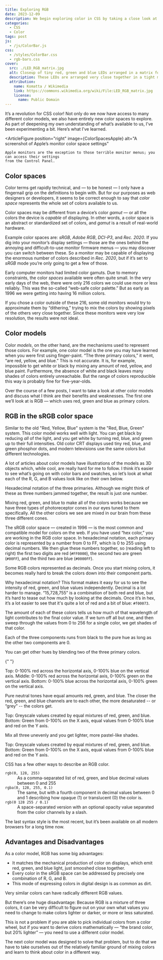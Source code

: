 ```yaml
---
title: Exploring RGB
date: 2023-12-09
description: We begin exploring color in CSS by taking a close look at RGB color.
categories:
  - CSS
  - Color
tags: post
js:
  - /js/ColorBar.js
css:
  - /styles/ColorBar.css
  - rgb-bars.css
cover:
  src: ./LED_RGB_matrix.jpg
  alt: Closeup of tiny red, green and blue LEDs arranged in a matrix for a display.
  description: These LEDs are arranged very close together in a tight matrix; when viewed from a normal distance, the colors from these lights will blend to reproduce a large portion of the visible spectrum.
  attribution:
    name: Komatta / Wikimedia
    link: https://commons.wikimedia.org/wiki/File:LED_RGB_matrix.jpg
    license:
      name: Public Domain
---
```



It’s a revolution for CSS color! Not only do we now have access to many different color models, we also have entirely new color spaces to explore. As part of deepening my own understanding of what’s available to us, I’ve been experimenting a bit. Here’s what I’ve learned.

<ArticleFigure
	position="right"
	image={ColorSpacesApple}
	alt="A screenshot of Apple’s monitor color space settings"
>
	Apple monitors are the exception to those terrible monitor menus; you can access their settings
	from the Control Panel.
</ArticleFigure>

## Color spaces

Color terms get rapidly technical, and — to be honest — I only have a fingernail grip on the definitions to begin with. But for our purposes as web designers or developers, it seems to be correct enough to say that _color space_ represents the whole set of colors available to us.

Color spaces may be different from a device’s color _gamut_ — or all the colors the device is _capable_ of displaying. In other words, a color space is an abstract or standardized set of colors, and _gamut_ is a result of real-world hardware.

Example color spaces are: _sRGB_, _Adobe RGB_, _DCI-P3_, and _Rec. 2020_. If you dig into your monitor’s display settings — those are the ones behind the annoying and difficult-to-use monitor firmware menus — you may discover you can switch between these. So a monitor may be capable of displaying the enormous number of colors described in _Rec. 2020_, but if it’s set to _sRGB_ mode you’re only going to get a few of those.

Early computer monitors had limited color gamuts. Due to memory constraints, the color _spaces_ available were often quite small. In the very early days of the web, there were only 216 colors we could use more or less reliably. This was the so-called “web-safe color palette.” But as early as 1996 we were getting into having 16 million colors.

<ArticleFigure position="right" image={WebSafeGif} alt="All 216 colors once considered “web-safe.”">
	If you chose a color outside of these 216, some old monitors would try to approximate them by
	“dithering,” trying to mix the colors by showing pixels of the others very close together. Since
	these monitors were very low resolution, the results were not ideal.
</ArticleFigure>

## Color models

Color _models_, on the other hand, are the mechanisms used to represent those colors. For example, one color model is the one you may have learned when you were first using finger-paint. “The three primary colors,” it went, “are red, yellow, and blue.” This is not accurate. It is, for example, impossible to get white or black by mixing any amount of red, yellow, and blue paint. Furthermore, the absence of white and black leaves many shades of colors entirely unreachable. But the range of colors reproducible this way is probably fine for five-year-olds.

Over the course of a few posts, I want to take a look at other color models and discuss what I think are their benefits and weaknesses. The first one we’ll look at is RGB — which uses red, green and blue as primary colors.

## RGB in the sRGB color space

Similar to the old "Red, Yellow, Blue" system is the "Red, Blue, Green" system. This color model works well with light. You can get black by reducing _all_ of the light, and you get white by turning red, blue, and green up to their full intensities. Old color CRT displays used tiny red, blue, and green phosphor dots, and modern televisions use the same colors but different technologies.

A lot of articles about color models have illustrations of the models as 3D objects which, while cool, are really hard for me to follow. I think it’s easier to see what’s going on with color bars and swatches, so let’s look at what each of the R, G, and B values look like on their own below.

<ArticleFigure position="right">
	<div class="box" slot="fig">
		<LabeledSwatch color="#ff0000" label="#ff0000" />
		<LabeledSwatch color="#00ff00" label="#00ff00" />
		<LabeledSwatch color="#0000ff" label="#0000ff" />
	</div>
	Hexadecimal notation of the three primaries. Although we might think of these as three numbers
	jammed together, the result is just one number.
</ArticleFigure>

Mixing red, green, and blue to make all of the colors works because we have three types of photoreceptor cones in our eyes tuned to them specifically. All the other colors we see are mixed in our brain from these three different cones.

The sRGB color space — created in 1996 — is the most common and compatible model for colors on the web. If you have used “hex color,” you are working in the RGB color space. In hexadecimal notation, each primary color is represented by a number from 0 to FF, which is 0 to 255 using decimal numbers. We then glue these numbers together, so (reading left to right) the first two digits are red (`#FF0000`), the second two are green (`#00FF`), and the third two are blue (`#0000FF`).

<ArticleFigure position="right">
	<div class="box" slot="fig">
		<LabeledSwatch color="#9760f0" label="9,920,752 — grimace purple" />
		<LabeledSwatch color="#009060" label="36,960 — forest green" />
		<LabeledSwatch color="#f00073" label="15,728,755 — pink" />
	</div>
	Some RGB colors represented as decimals. Once you start mixing colors, it becomes really hard to
	break the colors down into their component parts.
</ArticleFigure>

Why hexadecimal notation? This format makes it easy for us to see the intensity of red, green, and blue values independently. Decimal is a lot harder to manage. “15,728,755” is a combination of both red and blue, but it’s hard to tease out how much by looking at the decimals. Once it’s in hex, it’s a lot easier to see that it's quite a lot of red and a bit of blue: `#f00073`.

The amount of each of these colors tells us how much of that wavelength of light contributes to the final color value. If we turn off all but one, and then sweep through the values from 0 to 256 for a single color, we get shades of that color.

<ArticleFigure>
	<div class="box" slot="fig">
		<ColorBar numSwatches="16" class="rgb red" style="" />
		<ColorBar numSwatches="16" class="rgb green" style="" />
		<ColorBar numSwatches="16" class="rgb blue" style="" />
	</div>
	Each of the three components runs from black to the pure hue as long as the other two components
	are 0.
</ArticleFigure>

You can get other hues by blending two of the three primary colors.

<ArticleFigure >
	<div class="box" slot="fig">
  <ColorBar numSwatches="16" class="rgb red" style="--b: 0"/>
  <ColorBar numSwatches="16" class="rgb red" style="--b: 64"/>
  <ColorBar numSwatches="16" class="rgb red" style="--b: 128"/>
  <ColorBar numSwatches="16" class="rgb red" style="--b: 192"/>
  <ColorBar numSwatches="16" class="rgb red" style="--b: 256; margin-bottom: 1rem;"/>

{" "}

<ColorBar numSwatches="16" class="rgb red" style="--g: 0" />
<ColorBar numSwatches="16" class="rgb red" style="--g: 64" />
<ColorBar numSwatches="16" class="rgb red" style="--g: 128" />
<ColorBar numSwatches="16" class="rgb red" style="--g: 192" />
<ColorBar numSwatches="16" class="rgb red" style="--g: 256; margin-bottom: 1rem;" />

  <ColorBar numSwatches="16" class="rgb blue" style="--g: 0"/>
  <ColorBar numSwatches="16" class="rgb blue" style="--g: 64"/>
  <ColorBar numSwatches="16" class="rgb blue" style="--g: 128"/>
  <ColorBar numSwatches="16" class="rgb blue" style="--g: 192"/>
  <ColorBar numSwatches="16" class="rgb blue" style="--g: 256"/>
	</div>
    Top: 0-100% red across the horizontal axis, 0-100% blue on the vertical axis.
    Middle: 0-100% red across the horizontal axis, 0-100% green on the vertical axis.
    Bottom: 0-100% blue across the horizontal axis, 0-100% green on the vertical axis.
</ArticleFigure>

Pure neutral tones have equal amounts red, green, and blue. The closer the red, green, and blue channels are to each other, the more desaturated -- or “grey” -- the colors get.

<ArticleFigure>
	<div class="box" slot="fig">
		<ColorBar numSwatches="32" class="rgb greyscale" style="--g: 0; margin-bottom: 1rem;" />
		<ColorBar numSwatches="16" class="rgb green" style="--b: 0; --r: 0" />
		<ColorBar numSwatches="16" class="rgb green" style="--b: 64; --r: 64" />
		<ColorBar numSwatches="16" class="rgb green" style="--b: 128; --r: 128" />
		<ColorBar numSwatches="16" class="rgb green" style="--b: 192; --r: 192" />
		<ColorBar numSwatches="16" class="rgb green" style="--b: 256; --r: 256" />
	</div>
	Top: Greyscale values created by equal mixtures of red, green, and blue. Bottom: Green from 0-100%
	on the X axis, equal values from 0-100% blue and red on the Y axis.
</ArticleFigure>

Mix all three unevenly and you get lighter, more pastel-like shades.

<ArticleFigure>
	<div class="box" slot="fig">
		<ColorBar numSwatches="16" class="rgb green" style="--b: 128; --r: 0" />
		<ColorBar numSwatches="16" class="rgb green" style="--b: 256; --r: 64" />
		<ColorBar numSwatches="16" class="rgb green" style="--b: 128; --r: 128" />
		<ColorBar numSwatches="16" class="rgb green" style="--b: 256; --r: 192" />
	</div>
	Top: Greyscale values created by equal mixtures of red, green, and blue. Bottom: Green from 0-100%
	on the X axis, equal values from 0-100% blue and red on the Y axis.
</ArticleFigure>

CSS has a few other ways to describe an RGB color.

<dl>
	<dt>
		<code>rgb(0, 128, 255)</code>
	</dt>
	<dd>As a comma-separated list of red, green, and blue decimal values between 0 and 255</dd>
	<dt>
		<code>rgba(0, 128, 255, 0.1)</code>
	</dt>
	<dd>
		The same, but with a fourth component in decimal values between 0 and 1 describing how opaque
		(1) or translucent (0) the color is.
	</dd>
	<dt>
		<code>rgb(0 128 255 / 0.1)</code>
	</dt>
	<dd>
		A space-separated version with an optional opacity value separated from the color channels by a
		slash.
	</dd>
</dl>

The last syntax style is the most recent, but it’s been available on all modern browsers for a long time now.

## Advantages and Disadvantages

As a color model, RGB has some big advantages:

- It matches the mechanical production of color on displays, which emit red, green, and blue light, just smooshed close together.
- Every color in the sRGB space can be addressed by precisely one combination of R, G, and B.
- This mode of expressing colors in digital design is as common as dirt.

<ArticleFigure position="right">
	<div class="box" slot="fig">
		<LabeledSwatch color="#ff0000" label="#ff0000" />
		<LabeledSwatch color="#f44e4e" label="#f44e4e" />
		<LabeledSwatch color="#a73106" label="#a73106" />
	</div>
	Very similar colors can have radically different RGB values.
</ArticleFigure>

But there’s one huge disadvantage: Because RGB is a mixture of three colors, it can be very difficult to figure out on your own what values you need to change to make colors lighter or darker, or more or less saturated.

This is not a problem if you are able to pick individual colors from a color wheel, but if you want to derive colors mathematically — “the brand color, but 20% lighter” — you need to use a different color model.

The next color model was designed to solve that problem, but to do that we have to take ourselves out of the relatively familiar ground of mixing colors and learn to think about color in a different way.
